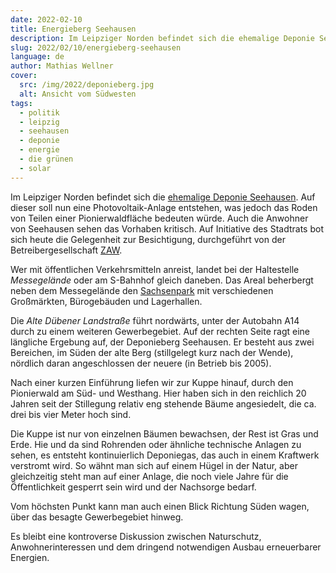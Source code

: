 ```yaml
---
date: 2022-02-10
title: Energieberg Seehausen
description: Im Leipziger Norden befindet sich die ehemalige Deponie Seehausen. Auf dieser soll nun eine Photovoltaik-Anlage entstehen, was jedoch das Roden von Teilen einer Pionierwaldfläche bedeuten würde. Auch die Anwohner von Seehausen sehen das Vorhaben kritisch. Auf Initiative des Stadtrats bot sich heute die Gelegenheit zur Besichtigung, durchgeführt von der Betreibergesellschaft ZAW.
slug: 2022/02/10/energieberg-seehausen
language: de
author: Mathias Wellner
cover:
  src: /img/2022/deponieberg.jpg
  alt: Ansicht vom Südwesten
tags:
  - politik
  - leipzig
  - seehausen
  - deponie
  - energie
  - die grünen
  - solar
---
```



Im Leipziger Norden befindet sich die [ehemalige Deponie Seehausen](https://www.l-iz.de/politik/brennpunkt/2021/05/der-stadtrat-tagte-deponieberg-seehausen-seehausener-machen-ihr-mitspracherecht-beim-bebauungsplan-deutlich-video-388118). Auf dieser soll nun eine Photovoltaik-Anlage entstehen, was jedoch das Roden von Teilen einer Pionierwaldfläche bedeuten würde. Auch die Anwohner von Seehausen sehen das Vorhaben kritisch. Auf Initiative des Stadtrats bot sich heute die Gelegenheit zur Besichtigung, durchgeführt von der Betreibergesellschaft [ZAW](https://www.zaw-sachsen.de/).

Wer mit öffentlichen Verkehrsmitteln anreist, landet bei der Haltestelle _Messegelände_ oder am S-Bahnhof gleich daneben. Das Areal beherbergt neben dem Messegelände den [Sachsenpark](http://www.sachsenpark.de/) mit verschiedenen Großmärkten, Bürogebäuden und Lagerhallen.

<ResponsiveImage
  src="/img/2022/messe.jpg"
  alt="Messegelände"
  aspectRatio="4:3"
/>

Die _Alte Dübener Landstraße_ führt nordwärts, unter der Autobahn A14 durch zu einem weiteren Gewerbegebiet. Auf der rechten Seite ragt eine längliche Ergebung auf, der Deponieberg Seehausen. Er besteht aus zwei Bereichen, im Süden der alte Berg (stillgelegt kurz nach der Wende), nördlich daran angeschlossen der neuere (in Betrieb bis 2005).

<ResponsiveImage
  src="/img/2022/deponieberg.jpg"
  alt="Ansicht vom Südwesten"
  aspectRatio="4:3"
/>

Nach einer kurzen Einführung liefen wir zur Kuppe hinauf, durch den Pionierwald am Süd- und Westhang. Hier haben sich in den reichlich 20 Jahren seit der Stillegung relativ eng stehende Bäume angesiedelt, die ca. drei bis vier Meter hoch sind.

<ResponsiveImage
  src="/img/2022/kuppe.jpg"
  alt="Plateau des Deponieberges"
  aspectRatio="4:3"
/>

Die Kuppe ist nur von einzelnen Bäumen bewachsen, der Rest ist Gras und Erde. Hie und da sind Rohrenden oder ähnliche technische Anlagen zu sehen, es entsteht kontinuierlich Deponiegas, das auch in einem Kraftwerk verstromt wird. So wähnt man sich auf einem Hügel in der Natur, aber gleichzeitig steht man auf einer Anlage, die noch viele Jahre für die Öffentlichkeit gesperrt sein wird und der Nachsorge bedarf.

<ResponsiveImage
  src="/img/2022/suedblick.jpg"
  alt="Ausblick vom Deponieberg Richtung Stadtzentrum"
  aspectRatio="4:3"
/>

Vom höchsten Punkt kann man auch einen Blick Richtung Süden wagen, über das besagte Gewerbegebiet hinweg.

<ResponsiveImage
  src="/img/2022/gruene-gruppe.jpg"
  alt="Besprechung nach der Begehung"
  aspectRatio="4:3"
/>

Es bleibt eine kontroverse Diskussion zwischen Naturschutz, Anwohnerinteressen und dem dringend notwendigen Ausbau erneuerbarer Energien.
